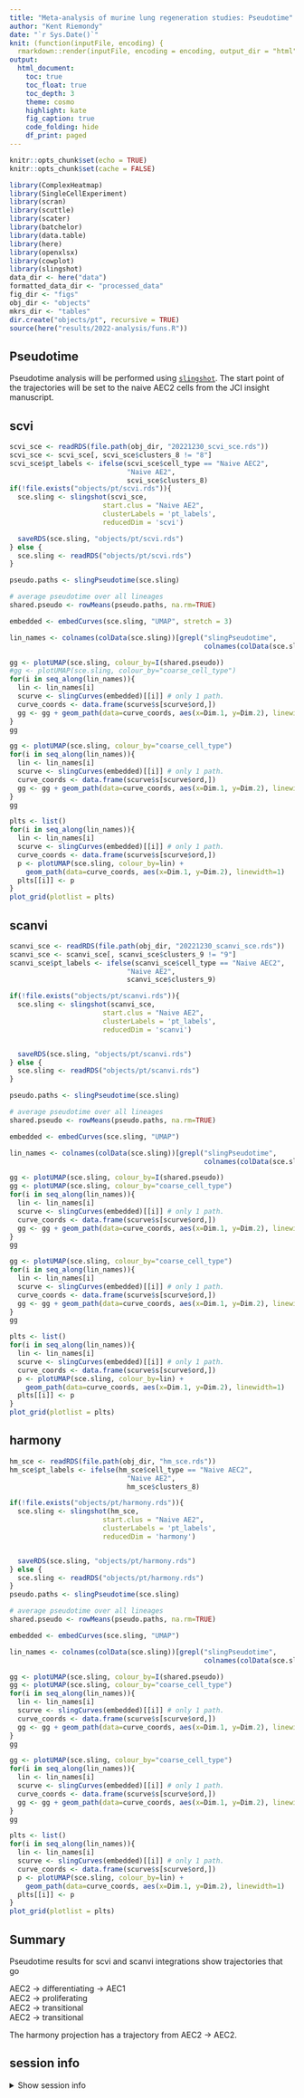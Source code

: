 ```yaml
---
title: "Meta-analysis of murine lung regeneration studies: Pseudotime"
author: "Kent Riemondy"
date: "`r Sys.Date()`"
knit: (function(inputFile, encoding) {
  rmarkdown::render(inputFile, encoding = encoding, output_dir = "html") })
output:
  html_document:
    toc: true
    toc_float: true
    toc_depth: 3
    theme: cosmo
    highlight: kate
    fig_caption: true
    code_folding: hide
    df_print: paged
---
```


```r
knitr::opts_chunk$set(echo = TRUE)
knitr::opts_chunk$set(cache = FALSE)
```

```r
library(ComplexHeatmap)
library(SingleCellExperiment)
library(scran)
library(scuttle)
library(scater)
library(batchelor)
library(data.table)
library(here)
library(openxlsx)
library(cowplot)
library(slingshot)
data_dir <- here("data")
formatted_data_dir <- "processed_data"
fig_dir <- "figs"
obj_dir <- "objects"
mkrs_dir <- "tables"
dir.create("objects/pt", recursive = TRUE)
source(here("results/2022-analysis/funs.R"))
```

## Pseudotime

Pseudotime analysis will be performed using [`slingshot`](https://bioconductor.org/packages/release/bioc/html/slingshot.html). The start point of the trajectories will be set to the naive AEC2 cells from the JCI insight manuscript. 

## scvi 


```r
scvi_sce <- readRDS(file.path(obj_dir, "20221230_scvi_sce.rds"))
scvi_sce <- scvi_sce[, scvi_sce$clusters_8 != "8"]
scvi_sce$pt_labels <- ifelse(scvi_sce$cell_type == "Naive AEC2",
                             "Naive AE2",
                             scvi_sce$clusters_8)
if(!file.exists("objects/pt/scvi.rds")){
  sce.sling <- slingshot(scvi_sce,
                       start.clus = "Naive AE2",
                       clusterLabels = 'pt_labels', 
                       reducedDim = 'scvi')

  saveRDS(sce.sling, "objects/pt/scvi.rds")
} else {
  sce.sling <- readRDS("objects/pt/scvi.rds")
}

pseudo.paths <- slingPseudotime(sce.sling)

# average pseudotime over all lineages
shared.pseudo <- rowMeans(pseudo.paths, na.rm=TRUE)

embedded <- embedCurves(sce.sling, "UMAP", stretch = 3)

lin_names <- colnames(colData(sce.sling))[grepl("slingPseudotime",
                                                colnames(colData(sce.sling)))]

gg <- plotUMAP(sce.sling, colour_by=I(shared.pseudo))
#gg <- plotUMAP(sce.sling, colour_by="coarse_cell_type")
for(i in seq_along(lin_names)){
  lin <- lin_names[i]
  scurve <- slingCurves(embedded)[[i]] # only 1 path.
  curve_coords <- data.frame(scurve$s[scurve$ord,])
  gg <- gg + geom_path(data=curve_coords, aes(x=Dim.1, y=Dim.2), linewidth=1)
}
gg


```


```r
gg <- plotUMAP(sce.sling, colour_by="coarse_cell_type")
for(i in seq_along(lin_names)){
  lin <- lin_names[i]
  scurve <- slingCurves(embedded)[[i]] # only 1 path.
  curve_coords <- data.frame(scurve$s[scurve$ord,])
  gg <- gg + geom_path(data=curve_coords, aes(x=Dim.1, y=Dim.2), linewidth=1)
}
gg
```


```r
plts <- list()
for(i in seq_along(lin_names)){
  lin <- lin_names[i]
  scurve <- slingCurves(embedded)[[i]] # only 1 path.
  curve_coords <- data.frame(scurve$s[scurve$ord,])
  p <- plotUMAP(sce.sling, colour_by=lin) + 
    geom_path(data=curve_coords, aes(x=Dim.1, y=Dim.2), linewidth=1)
  plts[[i]] <- p
}
plot_grid(plotlist = plts)
```

## scanvi


```r

scanvi_sce <- readRDS(file.path(obj_dir, "20221230_scanvi_sce.rds"))
scanvi_sce <- scanvi_sce[, scanvi_sce$clusters_9 != "9"]
scanvi_sce$pt_labels <- ifelse(scanvi_sce$cell_type == "Naive AEC2",
                             "Naive AE2",
                             scanvi_sce$clusters_9)

if(!file.exists("objects/pt/scanvi.rds")){
  sce.sling <- slingshot(scanvi_sce,
                       start.clus = "Naive AE2",
                       clusterLabels = 'pt_labels', 
                       reducedDim = 'scanvi')


  saveRDS(sce.sling, "objects/pt/scanvi.rds")
} else {
  sce.sling <- readRDS("objects/pt/scanvi.rds")
}

pseudo.paths <- slingPseudotime(sce.sling)

# average pseudotime over all lineages
shared.pseudo <- rowMeans(pseudo.paths, na.rm=TRUE)

embedded <- embedCurves(sce.sling, "UMAP")

lin_names <- colnames(colData(sce.sling))[grepl("slingPseudotime",
                                                colnames(colData(sce.sling)))]

gg <- plotUMAP(sce.sling, colour_by=I(shared.pseudo))
gg <- plotUMAP(sce.sling, colour_by="coarse_cell_type")
for(i in seq_along(lin_names)){
  lin <- lin_names[i]
  scurve <- slingCurves(embedded)[[i]] # only 1 path.
  curve_coords <- data.frame(scurve$s[scurve$ord,])
  gg <- gg + geom_path(data=curve_coords, aes(x=Dim.1, y=Dim.2), linewidth=1)
}
gg
```

```r
gg <- plotUMAP(sce.sling, colour_by="coarse_cell_type")
for(i in seq_along(lin_names)){
  lin <- lin_names[i]
  scurve <- slingCurves(embedded)[[i]] # only 1 path.
  curve_coords <- data.frame(scurve$s[scurve$ord,])
  gg <- gg + geom_path(data=curve_coords, aes(x=Dim.1, y=Dim.2), linewidth=1)
}
gg
```

```r

plts <- list()
for(i in seq_along(lin_names)){
  lin <- lin_names[i]
  scurve <- slingCurves(embedded)[[i]] # only 1 path.
  curve_coords <- data.frame(scurve$s[scurve$ord,])
  p <- plotUMAP(sce.sling, colour_by=lin) + 
    geom_path(data=curve_coords, aes(x=Dim.1, y=Dim.2), linewidth=1)
  plts[[i]] <- p
}
plot_grid(plotlist = plts)
```



## harmony


```r
hm_sce <- readRDS(file.path(obj_dir, "hm_sce.rds"))
hm_sce$pt_labels <- ifelse(hm_sce$cell_type == "Naive AEC2",
                             "Naive AE2",
                             hm_sce$clusters_8)

if(!file.exists("objects/pt/harmony.rds")){
  sce.sling <- slingshot(hm_sce,
                       start.clus = "Naive AE2",
                       clusterLabels = 'pt_labels', 
                       reducedDim = 'harmony')


  saveRDS(sce.sling, "objects/pt/harmony.rds")
} else {
  sce.sling <- readRDS("objects/pt/harmony.rds")
}
pseudo.paths <- slingPseudotime(sce.sling)

# average pseudotime over all lineages
shared.pseudo <- rowMeans(pseudo.paths, na.rm=TRUE)

embedded <- embedCurves(sce.sling, "UMAP")

lin_names <- colnames(colData(sce.sling))[grepl("slingPseudotime",
                                                colnames(colData(sce.sling)))]

gg <- plotUMAP(sce.sling, colour_by=I(shared.pseudo))
gg <- plotUMAP(sce.sling, colour_by="coarse_cell_type")
for(i in seq_along(lin_names)){
  lin <- lin_names[i]
  scurve <- slingCurves(embedded)[[i]] # only 1 path.
  curve_coords <- data.frame(scurve$s[scurve$ord,])
  gg <- gg + geom_path(data=curve_coords, aes(x=Dim.1, y=Dim.2), linewidth=1)
}
gg

```


```r
gg <- plotUMAP(sce.sling, colour_by="coarse_cell_type")
for(i in seq_along(lin_names)){
  lin <- lin_names[i]
  scurve <- slingCurves(embedded)[[i]] # only 1 path.
  curve_coords <- data.frame(scurve$s[scurve$ord,])
  gg <- gg + geom_path(data=curve_coords, aes(x=Dim.1, y=Dim.2), linewidth=1)
}
gg
```

```r
plts <- list()
for(i in seq_along(lin_names)){
  lin <- lin_names[i]
  scurve <- slingCurves(embedded)[[i]] # only 1 path.
  curve_coords <- data.frame(scurve$s[scurve$ord,])
  p <- plotUMAP(sce.sling, colour_by=lin) + 
    geom_path(data=curve_coords, aes(x=Dim.1, y=Dim.2), linewidth=1)
  plts[[i]] <- p
}
plot_grid(plotlist = plts)
```


## Summary 

Pseudotime results for scvi and scanvi integrations show trajectories that go

AEC2 -> differentiating -> AEC1   
AEC2 -> proliferating   
AEC2 -> transitional   
AEC2 -> transitional   

The harmony projection has a trajectory from AEC2 -> AEC2. 

## session info

<details><summary>Show session info</summary>

```r
sessionInfo()
```

</details>

